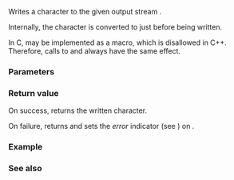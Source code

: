{{cpp/title|fputc|putc}}
{{cpp/io/c/navbar}}
{{ddcl|header=cstdio|
int fputc( int ch, std::FILE* stream );
int putc( int ch, std::FILE* stream );
}}

Writes a character {{c|ch}} to the given output stream {{c|stream}}.

Internally, the character is converted to {{c|unsigned char}} just before being written.

In C, [[c/io/putc|{{c|putc()}}]] may be implemented as a macro, which is disallowed in C++. Therefore, calls to {{c|std::fputc()}} and {{c|std::putc()}} always have the same effect.

===Parameters===
{{par begin}}
{{par|ch|character to be written}}
{{par|stream|output stream}}
{{par end}}

===Return value===
On success, returns the written character.

On failure, returns {{lc|EOF}} and sets the ''error'' indicator (see {{lc|std::ferror()}}) on {{lc|stream}}.

===Example===
{{example
|code=
#include &lt;cstdio&gt;

int main()
{
    for (char c = 'a'; c != 'z'; c++)
        std::putc(c, stdout);

    // putchar's return value is not equal to the argument
    int r = 0x102A;
    std::printf("\nr = 0x%x\n", r);

    r = std::putchar(r);
    std::printf("\nr = 0x%x\n", r);
}
|p=true
|output=
abcdefghijklmnopqrstuvwxy
r = 0x102A
*
r = 0x2A
}}

===See also===
{{dsc begin}}
{{dsc inc|cpp/io/c/dsc putchar}}
{{dsc see c|c/io/fputc|fputc|putc}}
{{dsc end}}

{{langlinks|de|es|fr|it|ja|pt|ru|zh}}